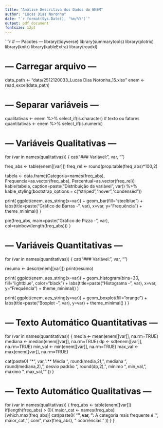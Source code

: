 ```yaml
---
title: "Análise Descritiva dos Dados do ENEM"
author: "Lucas Dias Noronha"
date: "`r format(Sys.Date(), '%m/%Y')`"
output: pdf_document
fontsize: 12pt
---
```


```r
# --- Pacotes ---
library(tidyverse)
library(summarytools)
library(plotrix)
library(knitr)
library(kableExtra)
library(readxl)

# --- Carregar arquivo ---
data_path <- "data/2512120033_Lucas Dias Noronha_15.xlsx" 
enem <- read_excel(data_path)

# --- Separar variáveis ---
qualitativas <- enem %>% select_if(is.character) # texto ou fatores
quantitativas <- enem %>% select_if(is.numeric)

# --- Variáveis Qualitativas ---
for (var in names(qualitativas)) {
  cat("\n### Variável:", var, "\n")
  
  freq_abs <- table(enem[[var]])
  freq_rel <- round(prop.table(freq_abs)*100,2)
  
  tabela <- data.frame(Categoria=names(freq_abs),
                       Frequencia=as.vector(freq_abs),
                       Percentual=as.vector(freq_rel))
  kable(tabela, caption=paste("Distribuição da variável", var)) %>%
    kable_styling(bootstrap_options = c("striped","hover","condensed"))
  
  print(
    ggplot(enem, aes_string(x=var)) +
      geom_bar(fill="steelblue") +
      labs(title=paste("Gráfico de Barras -", var), x=var, y="Frequência") +
      theme_minimal()
  )
  
  pie(freq_abs, main=paste("Gráfico de Pizza -", var), col=rainbow(length(freq_abs)))
}

# --- Variáveis Quantitativas ---
for (var in names(quantitativas)) {
  cat("\n### Variável:", var, "\n")
  
  resumo <- descr(enem[[var]])
  print(resumo)
  
  print(
    ggplot(enem, aes_string(x=var)) +
      geom_histogram(bins=30, fill="lightblue", color="black") +
      labs(title=paste("Histograma -", var), x=var, y="Frequência") +
      theme_minimal()
  )
  
  print(
    ggplot(enem, aes_string(y=var)) +
      geom_boxplot(fill="orange") +
      labs(title=paste("Boxplot -", var), y=var) +
      theme_minimal()
  )
}

# --- Texto Automático Quantitativas ---
for (var in names(quantitativas)) {
  media <- mean(enem[[var]], na.rm=TRUE)
  mediana <- median(enem[[var]], na.rm=TRUE)
  dp <- sd(enem[[var]], na.rm=TRUE)
  min_val <- min(enem[[var]], na.rm=TRUE)
  max_val <- max(enem[[var]], na.rm=TRUE)
  
  cat(paste0(
    "\n**", var, ":** Média ", round(media,2),
    ", mediana ", round(mediana,2),
    ", desvio padrão ", round(dp,2),
    ", mínimo ", min_val,
    ", máximo ", max_val, "\n\n"
  ))
}

# --- Texto Automático Qualitativas ---
for (var in names(qualitativas)) {
  freq_abs <- table(enem[[var]])
  if(length(freq_abs) > 0){
    maior_cat <- names(freq_abs)[which.max(freq_abs)]
    cat(paste0(
      "**", var, ":** A categoria mais frequente é '", maior_cat,
      "', com ", max(freq_abs), " ocorrências.\n\n"
    ))
  }
}
